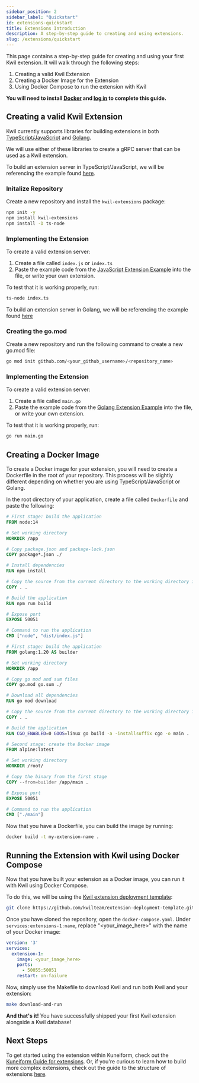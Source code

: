 ```yaml
---
sidebar_position: 2
sidebar_label: "Quickstart"
id: extensions-quickstart
title: Extensions Introduction
description: A step-by-step guide to creating and using extensions.
slug: /extensions/quickstart
---
```


This page contains a step-by-step guide for creating and using your first Kwil extension.  It will walk through the following steps:

1. Creating a valid Kwil Extension
2. Creating a Docker Image for the Extension
3. Using Docker Compose to run the extension with Kwil

**You will need to install [Docker](<https://www.docker.com/products/docker-desktop/>) and [log in](<https://docs.docker.com/engine/reference/commandline/login/>) to complete this guide.**

## Creating a valid Kwil Extension

Kwil currently supports libraries for building extensions in both [TypeScript/JavaScript](./packages/javascript.mdx) and [Golang](./packages/golang.mdx).

We will use either of these libraries to create a gRPC server that can be used as a Kwil extension.


<Tabs>
<TabItem value="typescript" label="TypeScript / JavaScript" default>

To build an extension server in TypeScript/JavaScript, we will be referencing the example found [here](./packages/javascript.mdx).

### Initalize Repository

Create a new repository and install the `kwil-extensions` package:

```bash
npm init -y
npm install kwil-extensions
npm install -D ts-node
```

### Implementing the Extension

To create a valid extension server:

1. Create a file called `index.js` or `index.ts`
2. Paste the example code from the [JavaScript Extension Example](./packages/js-ts#example-of-building-an-extenstion) into the file, or write your own extension.

To test that it is working properly, run:

```bash
ts-node index.ts
```

</TabItem>
<TabItem value="golang" label="Golang">

To build an extension server in Golang, we will be referencing the example found [here](./packages/golang.mdx)

### Creating the go.mod

Create a new repository and run the following command to create a new go.mod file:

```bash
go mod init github.com/<your_github_username>/<repository_name>
```
    
### Implementing the Extension

To create a valid extension server:

1. Create a file called `main.go`
2. Paste the example code from the [Golang Extension Example](./packages/golang.mdx#example-of-building-an-extension) into the file, or write your own extension.

To test that it is working properly, run:

```bash
go run main.go
```

</TabItem>
</Tabs>

## Creating a Docker Image

To create a Docker image for your extension, you will need to create a Dockerfile in the root of your repository.  This process will be slightly different
depending on whether you are using TypeScript/JavaScript or Golang.

In the root directory of your application, create a file called `Dockerfile` and paste the following:

<Tabs>
<TabItem value="typescript" label="TypeScript / JavaScript" default>

```dockerfile title="Dockerfile"
# First stage: build the application
FROM node:14

# Set working directory
WORKDIR /app

# Copy package.json and package-lock.json
COPY package*.json ./

# Install dependencies
RUN npm install

# Copy the source from the current directory to the working directory inside the container
COPY . .

# Build the application
RUN npm run build

# Expose port
EXPOSE 50051

# Command to run the application
CMD ["node", "dist/index.js"]
```
</TabItem>
<TabItem value="golang" label="Golang">

```dockerfile title="Dockerfile"
# First stage: build the application
FROM golang:1.20 AS builder

# Set working directory
WORKDIR /app

# Copy go mod and sum files
COPY go.mod go.sum ./

# Download all dependencies
RUN go mod download

# Copy the source from the current directory to the working directory inside the container
COPY . .

# Build the application
RUN CGO_ENABLED=0 GOOS=linux go build -a -installsuffix cgo -o main .

# Second stage: create the Docker image
FROM alpine:latest

# Set working directory
WORKDIR /root/

# Copy the binary from the first stage
COPY --from=builder /app/main .

# Expose port
EXPOSE 50051

# Command to run the application
CMD ["./main"]
```

</TabItem>
</Tabs>

Now that you have a Dockerfile, you can build the image by running:

```bash
docker build -t my-extension-name .
```

## Running the Extension with Kwil using Docker Compose

Now that you have built your extension as a Docker image, you can run it with Kwil using Docker Compose.

To do this, we will be using the [Kwil extension deployment template](<https://github.com/kwilteam/extension-deployment-template>):

```bash
git clone https://github.com/kwilteam/extension-deployment-template.git
```

Once you have cloned the repository, open the `docker-compose.yaml`.  Under `services:extensions-1:name`, replace "<your_image_here>" with the name of your Docker image:

```yaml title="docker-compose.yaml"
version: '3'
services:
  extension-1:
    image: <your_image_here>
    ports:
      - 50055:50051
    restart: on-failure
```

Now, simply use the Makefile to download Kwil and run both Kwil and your extension:

```bash
make download-and-run
```

**And that's it!**  You have successfully shipped your first Kwil extension alongside a Kwil database!

## Next Steps

To get started using the extension within Kuneiform, check out the [Kuneiform Guide for extensions](./kuneiform.mdx).  Or, if you're curious to learn how to build more
complex extensions, check out the guide to the structure of extensions [here](./implementation.mdx).
